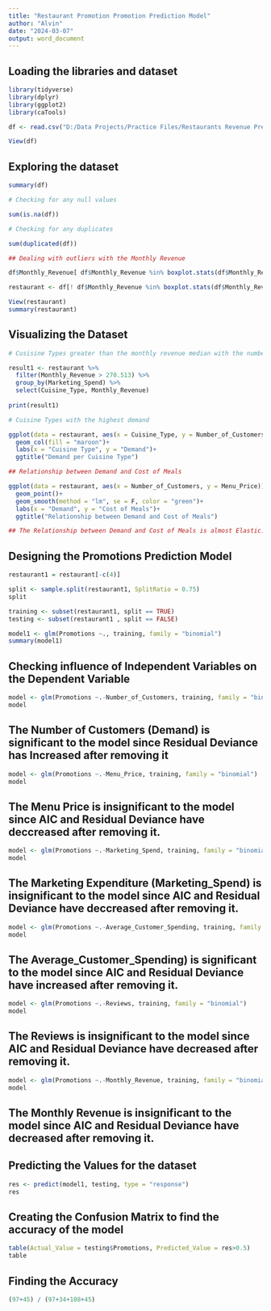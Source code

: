 ---
title: "Restaurant Promotion Promotion Prediction Model"
author: "Alvin"
date: "2024-03-07"
output: word_document
---

## Loading the libraries and dataset
```{r}
library(tidyverse)
library(dplyr)
library(ggplot2)
library(caTools)
```

```{r}
df <- read.csv("D:/Data Projects/Practice Files/Restaurants Revenue Prediction/Restaurant_revenue (1).csv")

View(df)
```

## Exploring the dataset
```{r}
summary(df)
```
```{r}
# Checking for any null values

sum(is.na(df))
```
```{r}
# Checking for any duplicates

sum(duplicated(df))
```
```{r}
## Dealing with outliers with the Monthly Revenue

df$Monthly_Revenue[ df$Monthly_Revenue %in% boxplot.stats(df$Monthly_Revenue)$out]
```
```{r}
restaurant <- df[! df$Monthly_Revenue %in% boxplot.stats(df$Monthly_Revenue)$out, ]

View(restaurant)
summary(restaurant)
```
## Visualizing the Dataset
```{r}
# Cusisine Types greater than the monthly revenue median with the number of customers

result1 <- restaurant %>% 
  filter(Monthly_Revenue > 270.513) %>% 
  group_by(Marketing_Spend) %>% 
  select(Cuisine_Type, Monthly_Revenue)
  
print(result1)
```
```{r}
# Cuisine Types with the highest demand

ggplot(data = restaurant, aes(x = Cuisine_Type, y = Number_of_Customers))+
  geom_col(fill = "maroon")+
  labs(x = "Cuisine Type", y = "Demand")+
  ggtitle("Demand per Cuisine Type")
```
```{r}
## Relationship between Demand and Cost of Meals

ggplot(data = restaurant, aes(x = Number_of_Customers, y = Menu_Price))+
  geom_point()+
  geom_smooth(method = "lm", se = F, color = "green")+
  labs(x = "Demand", y = "Cost of Meals")+
  ggtitle("Relationship between Demand and Cost of Meals")
```
```{r}
## The Relationship between Demand and Cost of Meals is almost Elastic.
```
## Designing the Promotions Prediction Model
```{r}
restaurant1 = restaurant[-c(4)]

split <- sample.split(restaurant1, SplitRatio = 0.75)
split
```

```{r}
training <- subset(restaurant1, split == TRUE)
testing <- subset(restaurant1 , split == FALSE)
```

```{r}
model1 <- glm(Promotions ~., training, family = "binomial")
summary(model1)
```
## Checking influence of Independent Variables on the Dependent Variable
```{r}
model <- glm(Promotions ~.-Number_of_Customers, training, family = "binomial")
model
```
## The Number of Customers (Demand) is significant to the model since Residual Deviance has Increased after removing it

```{r}
model <- glm(Promotions ~.-Menu_Price, training, family = "binomial")
model
```
## The Menu Price is insignificant to the model since AIC and Residual Deviance have deccreased after removing it.

```{r}
model <- glm(Promotions ~.-Marketing_Spend, training, family = "binomial")
model
```
## The Marketing Expenditure (Marketing_Spend) is insignificant to the model since AIC and Residual Deviance have deccreased after removing it.

```{r}
model <- glm(Promotions ~.-Average_Customer_Spending, training, family = "binomial")
model
```
## The Average_Customer_Spending) is significant to the model since AIC and Residual Deviance have increased after removing it.

```{r}
model <- glm(Promotions ~.-Reviews, training, family = "binomial")
model
```
## The Reviews is insignificant to the model since AIC and Residual Deviance have decreased after removing it.

```{r}
model <- glm(Promotions ~.-Monthly_Revenue, training, family = "binomial")
model
```
## The Monthly Revenue is insignificant to the model since AIC and Residual Deviance have decreased after removing it.

## Predicting the Values for the dataset
```{r}
res <- predict(model1, testing, type = "response")
res
```
## Creating the Confusion Matrix to find the accuracy of the model
```{r}
table(Actual_Value = testing$Promotions, Predicted_Value = res>0.5)
table
```
## Finding the Accuracy
```{r}
(97+45) / (97+34+108+45)
```




